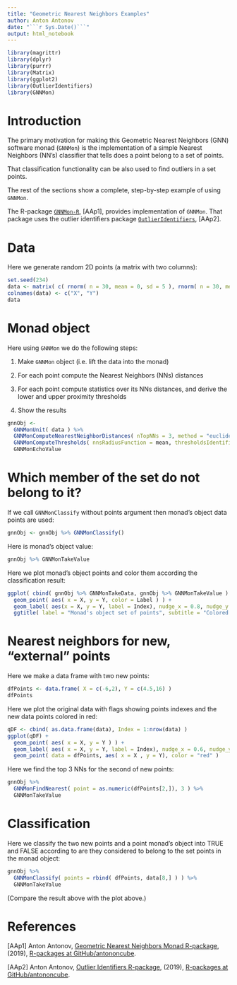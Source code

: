 ```yaml
---
title: "Geometric Nearest Neighbors Examples"
author: Anton Antonov
date: "```r Sys.Date()```"
output: html_notebook
---
```


<style type="text/css">
.main-container {
  max-width: 1800px;
  margin-left: auto;
  margin-right: auto;
}
</style>

```r
library(magrittr)
library(dplyr)
library(purrr)
library(Matrix)
library(ggplot2)
library(OutlierIdentifiers)
library(GNNMon)
```


# Introduction

The primary motivation for making this Geometric Nearest Neighbors (GNN) software monad
(`GNNMon`) is the implementation of a simple Nearest Neighbors (NN's) classifier that tells 
does a point belong to a set of points.

That classification functionality can be also used to find outliers in a set points.

The rest of the sections show a complete, step-by-step example of using `GNNMon`. 

The R-package 
[`GNNMon-R`](https://github.com/antononcube/R-packages/tree/master/GNNMon-R), 
[AAp1], provides implementation of `GNNMon`. 
That package uses the outlier identifiers package
[`OutlierIdentifiers`](https://github.com/antononcube/R-packages/tree/master/OutlierIdentifiers), 
[AAp2].

# Data

Here we generate random 2D points (a matrix with two columns):

```r
set.seed(234)
data <- matrix( c( rnorm( n = 30, mean = 0, sd = 5 ), rnorm( n = 30, mean = 12, sd = 3) ), ncol = 2 )
colnames(data) <- c("X", "Y")
data
```

# Monad object

Here using `GNNMon` we do the following steps:

1. Make `GNNMon` object (i.e. lift the data into the monad)

2. For each point compute the Nearest Neighbors (NNs) distances

3. For each point compute statistics over its NNs distances, and derive the lower and upper proximity thresholds

4. Show the results

```r
gnnObj <- 
  GNNMonUnit( data ) %>% 
  GNNMonComputeNearestNeighborDistances( nTopNNs = 3, method = "euclidean" ) %>% 
  GNNMonComputeThresholds( nnsRadiusFunction = mean, thresholdsIdentifier = HampelIdentifierParameters ) %>% 
  GNNMonEchoValue
```


# Which member of the set do not belong to it?

If we call `GNNMonClassify` without points argument then monad's object data points are used:

```r
gnnObj <- gnnObj %>% GNNMonClassify()
```

Here is monad's object value:

```r
gnnObj %>% GNNMonTakeValue
```

Here we plot monad's object points and color them according the classification result:

```r
ggplot( cbind( gnnObj %>% GNNMonTakeData, gnnObj %>% GNNMonTakeValue ) ) +
  geom_point( aes( x = X, y = Y, color = Label ) ) +
  geom_label( aes(x = X, y = Y, label = Index), nudge_x = 0.8, nudge_y = 0.4) +
  ggtitle( label = "Monad's object set of points", subtitle = "Colored according to their \"belonging\" to the set")
```

# Nearest neighbors for new, "external" points

Here we make a data frame with two new points:

```r
dfPoints <- data.frame( X = c(-6,2), Y = c(4.5,16) )
dfPoints
```

Here we plot the original data with flags showing points indexes and the new data points colored in red:

```r
qDF <- cbind( as.data.frame(data), Index = 1:nrow(data) )
ggplot(qDF) +
  geom_point( aes( x = X, y = Y ) ) +
  geom_label( aes( x = X, y = Y, label = Index), nudge_x = 0.6, nudge_y = 0.4) +
  geom_point( data = dfPoints, aes( x = X , y = Y), color = "red" )
```

Here we find the top 3 NNs for the second of new points:

```r
gnnObj %>% 
  GNNMonFindNearest( point = as.numeric(dfPoints[2,]), 3 ) %>% 
  GNNMonTakeValue
```

# Classification

Here we classify the two new points and a point monad's object into TRUE and FALSE according to are they considered to belong to the set points in the monad object:

```r
gnnObj %>% 
  GNNMonClassify( points = rbind( dfPoints, data[8,] ) ) %>% 
  GNNMonTakeValue
```

(Compare the result above with the plot above.)

# References

[AAp1] Anton Antonov,
[Geometric Nearest Neighbors Monad R-package](https://github.com/antononcube/R-packages/tree/master/GNNMon-R),
(2019),
[R-packages at GitHub/antononcube](https://github.com/antononcube/R-packages).

[AAp2] Anton Antonov,
[Outlier Identifiers R-package](https://github.com/antononcube/R-packages/tree/master/OutlierIdentifiers),
(2019),
[R-packages at GitHub/antononcube](https://github.com/antononcube/R-packages).

